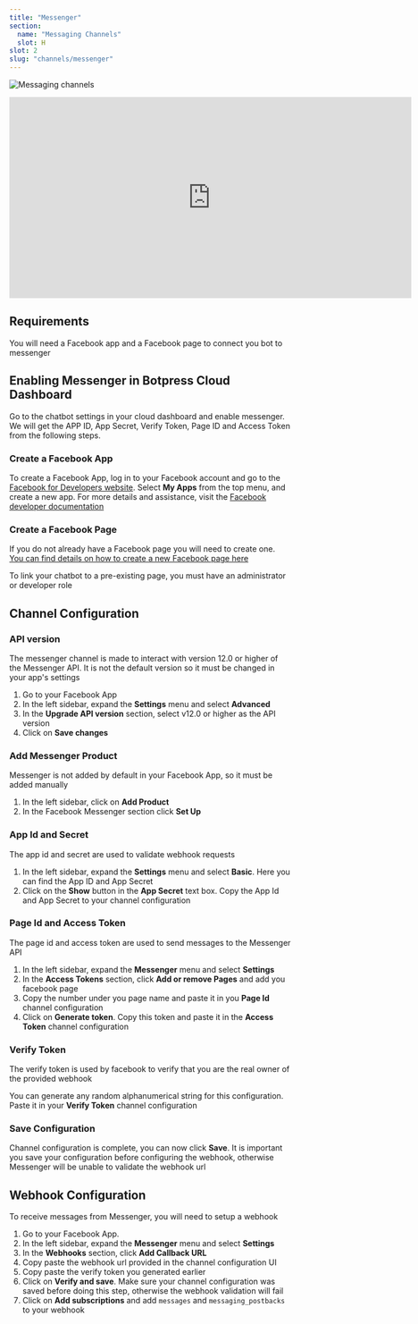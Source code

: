 ```yaml
---
title: "Messenger"
section:
  name: "Messaging Channels"
  slot: H
slot: 2
slug: "channels/messenger"
---
```


![Messaging channels](/docs/messenger-banner.png)

<iframe
  data-youtube-iframe
  width="720"
  height="360"
  src="https://www.youtube.com/embed/pOIrLMpZZqc"
  title="YouTube video player"
  frameborder="0"
  allow="accelerometer; autoplay; clipboard-write; encrypted-media; gyroscope; picture-in-picture; web-share"
  allowfullscreen
></iframe>

## Requirements

You will need a Facebook app and a Facebook page to connect you bot to messenger

## Enabling Messenger in Botpress Cloud Dashboard

Go to the chatbot settings in your cloud dashboard and enable messenger. We will get the APP ID, App Secret, Verify Token, Page ID and Access Token from the following steps.

### Create a Facebook App

To create a Facebook App, log in to your Facebook account and go to the [Facebook for Developers website](https://developers.facebook.com/). Select **My Apps** from the top menu, and create a new app. For more details and assistance, visit the [Facebook developer documentation](https://developers.facebook.com/docs/development)

### Create a Facebook Page

If you do not already have a Facebook page you will need to create one. [You can find details on how to create a new Facebook page here](https://www.facebook.com/pages/creation/)

To link your chatbot to a pre-existing page, you must have an administrator or developer role

## Channel Configuration

### API version

The messenger channel is made to interact with version 12.0 or higher of the Messenger API. It is not the default version so it must be changed in your app's settings

1. Go to your Facebook App
1. In the left sidebar, expand the **Settings** menu and select **Advanced**
1. In the **Upgrade API version** section, select v12.0 or higher as the API version
1. Click on **Save changes**

### Add Messenger Product

Messenger is not added by default in your Facebook App, so it must be added manually

1. In the left sidebar, click on **Add Product**
1. In the Facebook Messenger section click **Set Up**

### App Id and Secret

The app id and secret are used to validate webhook requests

1. In the left sidebar, expand the **Settings** menu and select **Basic**. Here you can find the App ID and App Secret
1. Click on the **Show** button in the **App Secret** text box. Copy the App Id and App Secret to your channel configuration

### Page Id and Access Token

The page id and access token are used to send messages to the Messenger API

1. In the left sidebar, expand the **Messenger** menu and select **Settings**
1. In the **Access Tokens** section, click **Add or remove Pages** and add you facebook page
1. Copy the number under you page name and paste it in you **Page Id** channel configuration
1. Click on **Generate token**. Copy this token and paste it in the **Access Token** channel configuration

### Verify Token

The verify token is used by facebook to verify that you are the real owner of the provided webhook

You can generate any random alphanumerical string for this configuration. Paste it in your **Verify Token** channel configuration

### Save Configuration

Channel configuration is complete, you can now click **Save**. It is important you save your configuration before configuring the webhook, otherwise Messenger will be unable to validate the webhook url

## Webhook Configuration

To receive messages from Messenger, you will need to setup a webhook

1. Go to your Facebook App.
1. In the left sidebar, expand the **Messenger** menu and select **Settings**
1. In the **Webhooks** section, click **Add Callback URL**
1. Copy paste the webhook url provided in the channel configuration UI
1. Copy paste the verify token you generated earlier
1. Click on **Verify and save**. Make sure your channel configuration was saved before doing this step, otherwise the webhook validation will fail
1. Click on **Add subscriptions** and add `messages` and `messaging_postbacks` to your webhook
